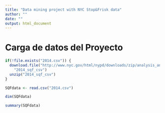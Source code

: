 ```yaml
---
title: "Data mining project with NYC Stop&Frisk data"
author: ""
date: ""
output: html_document
---
```


# Carga de datos del Proyecto

```r
if(!file.exists("2014.csv")) {
  download.file("http://www.nyc.gov/html/nypd/downloads/zip/analysis_and_planning/2014_sqf_csv.zip",
    "2014_sqf_csv")
  unzip("2014_sqf_csv")
}

SQFdata <- read.csv("2014.csv")

dim(SQFdata)
```

```r
summary(SQFdata)
```